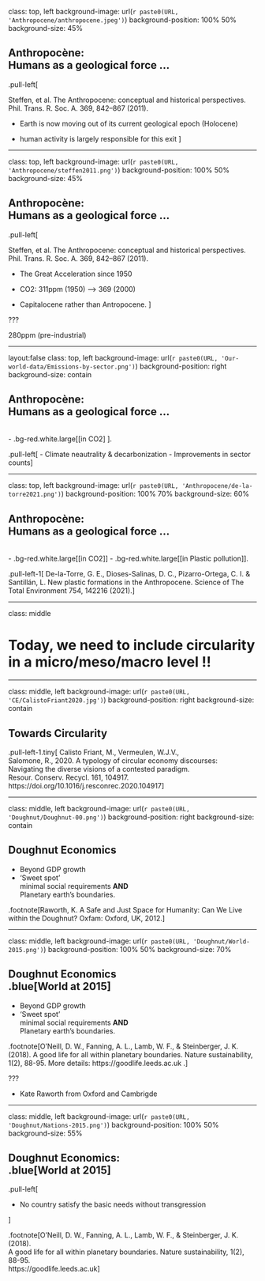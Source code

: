 
class: top, left
background-image: url(`r paste0(URL, 'Anthropocene/anthropocene.jpeg')`)
background-position: 100% 50%
background-size: 45%

## Anthropocène: <br>  Humans as a geological force ...

.pull-left[

Steffen, et al. The Anthropocene: conceptual and historical perspectives. Phil. Trans. R. Soc. A. 369, 842–867 (2011).

- Earth is now moving out of its current geological epoch (Holocene)

- human activity is largely responsible for this exit
]


---

class: top, left
background-image: url(`r paste0(URL, 'Anthropocene/steffen2011.png')`)
background-position: 100% 50%
background-size: 45%

## Anthropocène: <br>  Humans as a geological force ...


.pull-left[

Steffen, et al. The Anthropocene: conceptual and historical perspectives. Phil. Trans. R. Soc. A. 369, 842–867 (2011).

- The Great Acceleration since 1950

- CO2: 311ppm (1950) --> 369 (2000)

- Capitalocene rather than Antropocene. 
]

???

280ppm (pre-industrial)


---


layout:false
class: top, left
background-image: url(`r paste0(URL, 'Our-world-data/Emissions-by-sector.png')`)
background-position: right
background-size: contain


## Anthropocène: <br> Humans as a geological force ... <br>

<br> 
- .bg-red.white.large[[in CO2] ]. 

.pull-left[
- Climate neautrality & decarbonization
- Improvements in  sector counts
]

---

class: top, left
background-image: url(`r paste0(URL, 'Anthropocene/de-la-torre2021.png')`)
background-position: 100% 70%
background-size: 60%


## Anthropocène: <br> Humans as a geological force ... <br> 
<br> 
- .bg-red.white.large[[in CO2]]
- .bg-red.white.large[[in Plastic pollution]]. <br> 


.pull-left-1[
De-la-Torre, G. E., Dioses-Salinas, D. C., Pizarro-Ortega, C. I. & Santillán, L. New plastic formations in the Anthropocene. Science of The Total Environment 754, 142216 (2021).
]

---

class: middle

# Today, we need to include circularity in a micro/meso/macro level !!




---

class: middle, left
background-image: url(`r paste0(URL, 'CE/CalistoFriant2020.jpg')`)
background-position: right
background-size: contain

## Towards Circularity 

.pull-left-1.tiny[
Calisto Friant, M., Vermeulen, W.J.V., <br> Salomone, R., 2020. A typology of circular economy discourses: <br> Navigating the diverse visions of a contested paradigm.<br> Resour. Conserv. Recycl. 161, 104917. https://doi.org/10.1016/j.resconrec.2020.104917
]


---

class: middle, left
background-image: url(`r paste0(URL, 'Doughnut/Doughnut-00.png')`)
background-position: right
background-size: contain


## Doughnut Economics

- Beyond GDP growth
- 'Sweet spot'  <br> minimal social requirements **AND** <br> Planetary earth's boundaries.

.footnote[Raworth, K. A Safe and Just Space for Humanity: Can We Live within the Doughnut? Oxfam: Oxford, UK, 2012.
]

---

class: middle, left
background-image: url(`r paste0(URL, 'Doughnut/World-2015.png')`)
background-position: 100% 50%
background-size: 70%


## Doughnut Economics <br> .blue[World at 2015]

- Beyond GDP growth
- 'Sweet spot'  <br> minimal social requirements **AND** <br> Planetary earth's boundaries.

.footnote[O’Neill, D. W., Fanning, A. L., Lamb, W. F., & Steinberger, J. K. (2018). A good life for all within planetary boundaries. Nature sustainability, 1(2), 88-95. More details: https://goodlife.leeds.ac.uk .
]


???

- Kate Raworth from Oxford and Cambrigde


---


class: middle, left
background-image: url(`r paste0(URL, 'Doughnut/Nations-2015.png')`)
background-position: 100% 50%
background-size: 55%

## Doughnut Economics: <br> .blue[World at 2015]

.pull-left[

- No country satisfy the basic needs without transgression

]

.footnote[O’Neill, D. W., Fanning, A. L., Lamb, W. F., & Steinberger, J. K. (2018). <br/>A good life for all within planetary boundaries. Nature sustainability, 1(2), 88-95.  <br>   https://goodlife.leeds.ac.uk
]




